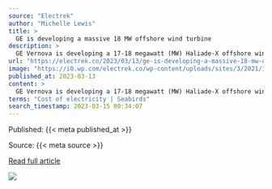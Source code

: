 ```yaml
---
source: "Electrek"
author: "Michelle Lewis"
title: >
  GE is developing a massive 18 MW offshore wind turbine
description: >
  GE Vernova is developing a 17-18 megawatt (MW) Haliade-X offshore wind turbine, CEO Scott Strazik confirmed during the company’s investor conference late last week. more… The post GE is developing a massive 18 MW offshore wind turbine appeared first on Elec…
url: "https://electrek.co/2023/03/13/ge-is-developing-a-massive-18-mw-offshore-wind-turbine/"
image: "https://i0.wp.com/electrek.co/wp-content/uploads/sites/3/2021/10/ge-haliade-x-offshore-wind-turbine-3d-2-1920x1080-1.jpg?resize=1200%2C628&quality=82&strip=all&ssl=1"
published_at: 2023-03-13
content: >
  GE Vernova is developing a 17-18 megawatt (MW) Haliade-X offshore wind turbine, CEO Scott Strazik confirmed during the company’s investor conference late last week.   GE Vernova is GE’s portfolio of … [+1962 chars]
terms: "Cost of electricity | Seabirds"
search_timestamp: 2023-03-15 00:34:07
---
```



Published: {{< meta published_at >}}


Source: {{< meta source >}}


[Read full article]({{< meta url >}}){target='_blank'}



![](`r rmarkdown::metadata$image[1]`)
